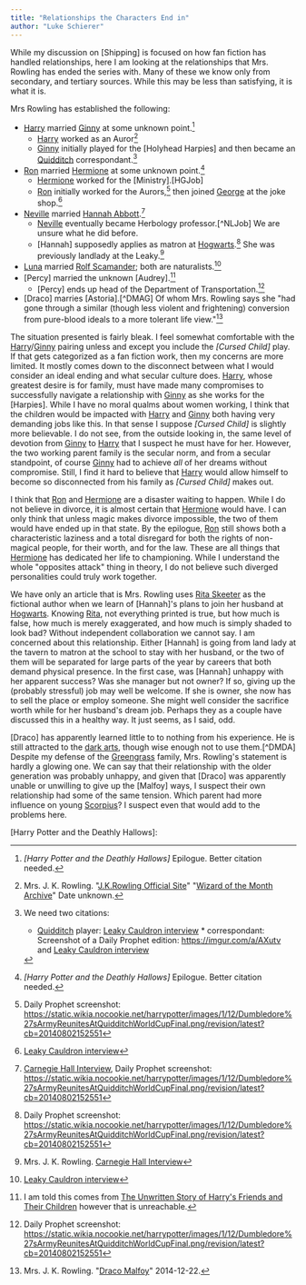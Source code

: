 ```yaml
---
title: "Relationships the Characters End in"
author: "Luke Schierer"
---
```


While my discussion on [Shipping] is focused on how fan fiction has
handled relationships, here I am looking at the relationships that
Mrs. Rowling has ended the series with.  Many of these we know only
from secondary, and tertiary sources.  While this may be less than
satisfying, it is what it is.

Mrs Rowling has established the following:

* [Harry] married [Ginny] at some unknown point.[^HPGW]
  * [Harry] worked as an Auror[^HPJob]
  * [Ginny] initially played for the [Holyhead Harpies]
    and then became an [Quidditch] correspondant.[^GWJob]
* [Ron] married [Hermione] at some unknown point.[^RWHG]
  * [Hermione] worked for the [Ministry].[HGJob]
  * [Ron] initially worked for the Aurors,[^RWJ1] then
    joined [George] at the joke shop.[^RWJob]
* [Neville] married [Hannah Abbott].[^NLHA]
  * [Neville] eventually became Herbology professor.[^NLJob] We are
    unsure what he did before.
  * [Hannah] supposedly applies as matron at [Hogwarts].[^HAJ2]
    She was previously landlady at the Leaky.[^HAJ1]
* [Luna] married [Rolf Scamander]; both are naturalists.[^LSRS]
* [Percy] married the unknown [Audrey].[^PWA]
  * [Percy] ends up head of the Department of Transportation.[^PWJob]
* [Draco] marries [Astoria].[^DMAG]  Of whom Mrs. Rowling says she
  "had gone through a similar (though less violent and frightening)
  conversion from pure-blood ideals to a more tolerant life view."[^AG]

The situation presented is fairly bleak.  I feel somewhat comfortable
with the [Harry]/[Ginny] pairing unless and except you include the
_[Cursed Child]_ play.  If that gets categorized as a fan fiction
work, then my concerns are more limited.  It mostly comes down to the
disconnect between what I would consider an ideal ending and what
secular culture does.  [Harry], whose greatest desire is for family,
must have made many compromises to successfully navigate a
relationship with [Ginny] as she works for the [Harpies].  While I
have no moral qualms about women working, I think that the children
would be impacted with [Harry] and [Ginny] both having very demanding
jobs like this.  In that sense I suppose _[Cursed Child]_ is slightly
more believable.  I do not see, from the outside looking in, the same
level of devotion from [Ginny] to [Harry] that I suspect he must have
for her.  However, the two working parent family is the secular norm,
and from a secular standpoint, of course [Ginny] had to achieve *all*
of her dreams without compromise.  Still, I find it hard to believe
that [Harry] would allow himself to become so disconnected from his
family as _[Cursed Child]_ makes out.

I think that [Ron] and [Hermione] are a disaster waiting to happen.
While I do not believe in divorce, it is almost certain that
[Hermione] would have.  I can only think that unless magic makes
divorce impossible, the two of them would have ended up in that state.
By the epilogue, [Ron] still shows both a characteristic laziness and
a total disregard for both the rights of non-magical people, for their
worth, and for the law.  These are all things that [Hermione] has
dedicated her life to championing.  While I understand the whole
"opposites attack" thing in theory, I do not believe such diverged
personalities could truly work together.

We have only an article that is Mrs. Rowling uses [Rita Skeeter] as
the fictional author when we learn of [Hannah]'s plans to join her
husband at [Hogwarts].  Knowing [Rita], not everything printed is
true, but how much is false, how much is merely exaggerated, and how
much is simply shaded to look bad?  Without independent collaboration
we cannot say.  I am concerned about this relationship.  Either
[Hannah] is going from land lady at the tavern to matron at the school
to stay with her husband, or the two of them will be separated for
large parts of the year by careers that both demand physical presence.
In the first case, was [Hannah] unhappy with her apparent success?
Was she manager but not owner?  If so, giving up the (probably
stressful) job may well be welcome.  If she is owner, she now has to
sell the place or employ someone.  She might well consider the
sacrifice worth while for her husband's dream job.  Perhaps they as a
couple have discussed this in a healthy way.  It just seems, as I
said, odd.

[Draco] has apparently learned little to to nothing from his experience.
He is still attracted to the [dark arts], though wise enough not to
use them.[^DMDA]  Despite my defense of the [Greengrass] family, Mrs.
Rowling's statement is hardly a glowing one.  We can say that their
relationship with the older generation was probably unhappy, and given
that [Draco] was apparently unable or unwilling to give up the
[Malfoy] ways, I suspect their own relationship had some of the same
tension.  Which parent had more influence on young [Scorpius]?  I
suspect even that would add to the problems here.



[Scorpius]: <../people/malfoy/scorpius/>

[Greengrass]: <../people/greengrass/>

[dark arts]: <../magic/dark/>

[Rita]: <../people/skeeter/rita/>

[Rita Skeeter]: <../people/skeeter/rita/>

[Hogwarts]: <../hogwarts/>

[Ron]: <../people/weasley/ronald_bilius/>

[Hermione]: <../people/granger/hermione_jean/>

[Harry]: <../people/potter/harry_james/>

[Ginny]: <../people/weasley/ginevra_molly/>

[George]: <../people/weasley/george/>

[Neville]: <../people/longbottom/neville/>

[Luna]: <../people/lovegood/luna_selene/>

[Hannah Abbott]: <../people/abbott/hannah/>

[Rolf Scamander]: <../people/scamander/rolf/>

[Quidditch]: <../quidditch/>

[^AG]: Mrs. J. K. Rowling. "[Draco Malfoy]" 2014-12-22.

[^DWAG]: Mrs. J. K. Rowling. "[Draco Malfoy]" 2014-12-22.

[^DWDA]: Mrs. J. K. Rowling. "[Draco Malfoy]" 2014-12-22.

[Draco Malfoy]: https://www.rowlingindex.org/work/dmpm/

[^PWA]: I am told this comes from [The Unwritten Story of Harry's Friends and Their Children](http://entertainment.timesonline.co.uk/tol/arts_and_entertainment/books/article3105517.ece) however that is unreachable.

[^NLHA]: [Carnegie Hall Interview], Daily Prophet screenshot: https://static.wikia.nocookie.net/harrypotter/images/1/12/Dumbledore%27sArmyReunitesAtQuidditchWorldCupFinal.png/revision/latest?cb=20140802152551

[^PWJob]: Daily Prophet screenshot: https://static.wikia.nocookie.net/harrypotter/images/1/12/Dumbledore%27sArmyReunitesAtQuidditchWorldCupFinal.png/revision/latest?cb=20140802152551

[^HAJ2]: Daily Prophet screenshot: https://static.wikia.nocookie.net/harrypotter/images/1/12/Dumbledore%27sArmyReunitesAtQuidditchWorldCupFinal.png/revision/latest?cb=20140802152551

[^HAJ1]: Mrs. J. K. Rowling. [Carnegie Hall Interview]

[Carnegie Hall Interview]: http://www.the-leaky-cauldron.org/2007/10/20/j-k-rowling-at-carnegie-hall-reveals-dumbledore-is-gay-neville-marries-hannah-abbott-and-scores-more/

[^LSRS]: [Leaky Cauldron interview]

[^HGJob]: [Leaky Cauldron interview]

[^RWJob]: [Leaky Cauldron interview]

[^RWJ1]: Daily Prophet screenshot: https://static.wikia.nocookie.net/harrypotter/images/1/12/Dumbledore%27sArmyReunitesAtQuidditchWorldCupFinal.png/revision/latest?cb=20140802152551

[^GWJob]: We need two citations:
    * [Quidditch] player: [Leaky Cauldron interview] * correspondant:
    Screenshot of a Daily Prophet edition: https://imgur.com/a/AXutv
    and [Leaky Cauldron interview]

[Leaky Cauldron interview]: http://www.the-leaky-cauldron.org/2007/07/30/j-k-rowling-web-chat-transcript/

[^HPJob]: Mrs. J. K. Rowling. "[J.K.Rowling Official Site]" "[Wizard of the Month Archive]" Date unknown.

[J.K.Rowling Official Site]: https://www.therowlinglibrary.com/jkrowling.com/textonly/en

[Wizard of the Month Archive]: https://www.therowlinglibrary.com/jkrowling.com/textonly/en/wotm.html

[^RWHG]: _[Harry Potter and the Deathly Hallows]_ Epilogue.  Better citation needed.

[^HPGW]: _[Harry Potter and the Deathly Hallows]_ Epilogue.  Better citation needed.

[Harry Potter and the Deathly Hallows]: 
